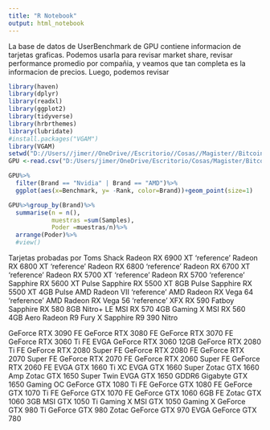 ---
title: "R Notebook"
output: html_notebook
---
La base de datos de UserBenchmark de GPU contiene informacion de tarjetas graficas. Podemos usarla para revisar market share, revisar performance promedio por compañia, y veamos que tan completa es la informacion de precios. Luego, podemos revisar

```{r}

library(haven)
library(dplyr)
library(readxl)
library(ggplot2)
library(tidyverse)
library(hrbrthemes)
library(lubridate)
#install.packages("VGAM")
library(VGAM)
setwd("D://Users//jimer//OneDrive//Escritorio//Cosas//Magister//Bitcoin")
GPU <-read.csv("D:/Users/jimer/OneDrive/Escritorio/Cosas/Magister/Bitcoin/GPU_UserBenchmarks.csv")

```
```{r}
GPU%>%
  filter(Brand == "Nvidia" | Brand == "AMD")%>%
  ggplot(aes(x=Benchmark, y= -Rank, color=Brand))+geom_point(size=1)

GPU%>%group_by(Brand)%>% 
  summarise(n = n(),
            muestras =sum(Samples),
            Poder =muestras/n)%>%
  arrange(Poder)%>%
  #view()

```


Tarjetas probadas por Toms Shack
Radeon RX 6900 XT 'reference'
Radeon RX 6800 XT 'reference'
Radeon RX 6800 'reference'
Radeon RX 6700 XT 'reference'
Radeon RX 5700 XT 'reference'
Radeon RX 5700 'reference'
Sapphire RX 5600 XT Pulse
Sapphire RX 5500 XT 8GB Pulse
Sapphire RX 5500 XT 4GB Pulse
AMD Radeon VII 'reference'
AMD Radeon RX Vega 64 'reference'
AMD Radeon RX Vega 56 'reference'
XFX RX 590 Fatboy
Sapphire RX 580 8GB Nitro+ LE
MSI RX 570 4GB Gaming X
MSI RX 560 4GB Aero
Radeon R9 Fury X
Sapphire R9 390 Nitro

GeForce RTX 3090 FE
GeForce RTX 3080 FE
GeForce RTX 3070 FE
GeForce RTX 3060 Ti FE
EVGA GeForce RTX 3060 12GB
GeForce RTX 2080 Ti FE
GeForce RTX 2080 Super FE
GeForce RTX 2080 FE
GeForce RTX 2070 Super FE
GeForce RTX 2070 FE
GeForce RTX 2060 Super FE
GeForce RTX 2060 FE
EVGA GTX 1660 Ti XC
EVGA GTX 1660 Super
Zotac GTX 1660 Amp
Zotac GTX 1650 Super Twin
EVGA GTX 1650 GDDR6
Gigabyte GTX 1650 Gaming OC
GeForce GTX 1080 Ti FE
GeForce GTX 1080 FE
GeForce GTX 1070 Ti FE
GeForce GTX 1070 FE
GeForce GTX 1060 6GB FE
Zotac GTX 1060 3GB
MSI GTX 1050 Ti Gaming X
MSI GTX 1050 Gaming X
GeForce GTX 980 Ti
GeForce GTX 980
Zotac GeForce GTX 970
EVGA GeForce GTX 780